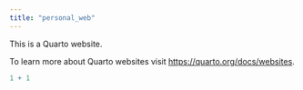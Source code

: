 ```yaml
---
title: "personal_web"
---
```


This is a Quarto website.

To learn more about Quarto websites visit <https://quarto.org/docs/websites>.

```r
1 + 1
```
